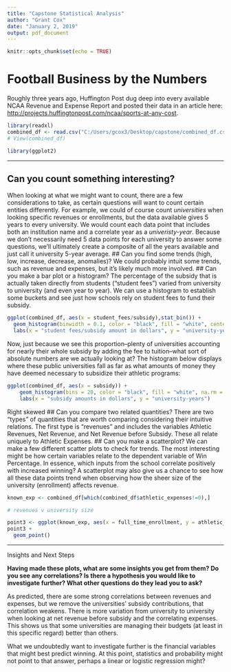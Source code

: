 ```yaml
---
title: "Capstone Statistical Analysis"
author: "Grant Cox"
date: "January 2, 2019"
output: pdf_document
---
```


```r
knitr::opts_chunk$set(echo = TRUE)
```

# Football Business by the Numbers

Roughly three years ago, Huffington Post dug deep into every available NCAA Revenue and Expense Report and posted their data in an article here: <http://projects.huffingtonpost.com/ncaa/sports-at-any-cost>.

```r
library(readxl)
combined_df <- read.csv("C:/Users/gcox3/Desktop/capstone/combined_df.csv")
# View(combined_df)

library(ggplot2)
```

***
## Can you count something interesting?
When looking at what we might want to count, there are a few considerations to take, as certain questions will want to count certain entities differently. For example, we could of course count *universities* when looking specific revenues or enrollments, but the data available gives 5 years to every university. We would count each data point that includes both an institution name and a correlate year as a *univeristy-year*. Because we don't necessarily need 5 data points for each university to answer some questions, we'll ultimately create a composite of all the years available and just call it university 5-year average.
## Can you find some trends (high, low, increase, decrease, anomalies)?
We could probably intuit some trends, such as revenue and expenses, but it's likely much more involved.
## Can you make a bar plot or a histogram?
The percentage of the subsidy that is actually taken directly from students ("student fees") varied from university to university (and even year to year). We can use a histogram to establish some buckets and see just how schools rely on student fees to fund their subsidy.
```r
ggplot(combined_df, aes(x = student_fees/subsidy),stat_bin()) +
  geom_histogram(binwidth = 0.1, color = "black", fill = "white", center = 0.05, na.rm = TRUE) +
  labs(x = "student fees/subsidy amount in dollars", y = "university-years")

```
Now, just because we see this proportion--plenty of universities accounting for nearly their whole subsidy by adding the fee to tuition--what sort of absolute numbers are we actually looking at? The histogram below displays where these public universities fall as far as what amounts of money they have deemed necessary to subsidize their athletic programs:
```r

ggplot(combined_df, aes(x = subsidy)) +
    geom_histogram(bins = 20, color = "black", fill = "white", na.rm = TRUE, center = 1200000) +
    labs(x = "subsidy amounts in dollars", y = "university-years")
```
Right skewed
## Can you compare two related quantities?
There are two "types" of quantities that are worth comparing considering their intuitive relations. The first type is "revenues" and includes the variables Athletic Revenues, Net Revenue, and Net Revenue before Subsidy. These all relate uniquely to Athletic Expenses.
## Can you make a scatterplot?
We can make a few different scatter plots to check for trends. The most interesting might be how certain variables relate to the dependent variable of Win Percentage. In essence, which inputs from the school correlate positively with increased winning?
A scatterplot may also give us a chance to see how all these data points trend when observing how the sheer size of the university (enrollment) affects revenue.
```r
known_exp <- combined_df[which(combined_df$athletic_expenses!=0),]

# revenues v university size

point3 <- ggplot(known_exp, aes(x = full_time_enrollment, y = athletic_revenues))
point3 +
  geom_point()
```
***
Insights and Next Steps

**Having made these plots, what are some insights you get from them? Do you see any correlations? Is there a hypothesis you would like to investigate further? What other questions do they lead you to ask?**

As predicted, there are some strong correlations between revenues and expenses, but we remove the universities' subsidy contributions, that correlation weakens. There is more variation from university to university when looking at net revenue before subsidy and the correlating expenses. This shows us that some universities are managing their budgets (at least in this specific regard) better than others. 

What we undoubtedly want to investigate further is the financial variables that might best predict winning. At this point, statistics and probability might not point to that answer, perhaps a linear or logistic regression might?
